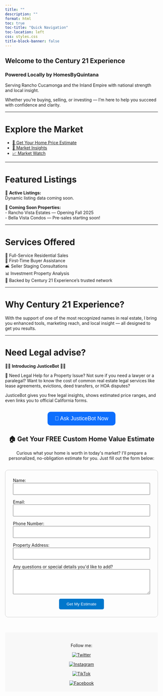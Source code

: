 ```yaml
---
title: ""
description: ""
format: html
toc: true
toc-title: "Quick Navigation"
toc-location: left
css: styles.css
title-block-banner: false
---
```


<div class="hero">

# Welcome to the Century 21 Experience  
### Powered Locally by HomesByQuintana

Serving Rancho Cucamonga and the Inland Empire with national strength and local insight.

Whether you're buying, selling, or investing — I'm here to help you succeed with confidence and clarity.


</div>

---

# Explore the Market

- [🏡 Get Your Home Price Estimate](https://slyfoxx84.shinyapps.io/house-prices-advanced-regression-techniques/)
- [🧮 Market Insights](marketing-insights.qmd)
- [📈 Market Watch](https://slyfoxx84.shinyapps.io/realestateapp/)

---

# Featured Listings

🏡 **Active Listings:**  
Dynamic listing data coming soon.

🚀 **Coming Soon Properties:**  
- Rancho Vista Estates — Opening Fall 2025  
- Bella Vista Condos — Pre-sales starting soon!

---

# Services Offered

🏡 Full-Service Residential Sales  
🔑 First-Time Buyer Assistance  
🛋️ Seller Staging Consultations  
📊 Investment Property Analysis  
🤝 Backed by Century 21 Experience’s trusted network

---

# Why Century 21 Experience?

With the support of one of the most recognized names in real estate, I bring you enhanced tools, marketing reach, and local insight — all designed to get you results.

---

# Need Legal advise?

👨‍🏫 **Introducing JusticeBot** 🧑‍💼
  
🧠 Need Legal Help for a Property Issue?
Not sure if you need a lawyer or a paralegal? Want to know the cost of common real estate legal services like lease agreements, evictions, deed transfers, or HOA disputes?

JusticeBot gives you free legal insights, shows estimated price ranges, and even links you to official California forms.

<center>
<a href="https://slyfoxx84.shinyapps.io/justicebot" target="_blank">
  <button style="padding: 12px 24px; font-size: 18px; background-color: #0d6efd; color: white; border: none; border-radius: 10px; margin-top: 15px;">
    💬 Ask JusticeBot Now
  </button>
</a>
</center>



```{=html}
<h2 style="text-align: center;">🏠 Get Your FREE Custom Home Value Estimate</h2>
<p style="text-align: center;">
  Curious what your home is worth in today's market? I'll prepare a personalized, no-obligation estimate for you. Just fill out the form below:
</p>

<form name="home-value" method="POST" data-netlify="true" netlify-honeypot="bot-field" action="/success.html" 
      style="max-width: 600px; margin: 30px auto; padding: 25px; border: 1px solid #ccc; border-radius: 10px; background: #fdfdfd;">
  
  <input type="hidden" name="form-name" value="home-value" />

  <!-- Honeypot (spam trap) -->
  <p style="display: none;">
    <label>Don’t fill this out: <input name="bot-field" /></label>
  </p>

  <div style="margin-bottom: 15px;">
    <label for="name">Name:</label><br>
    <input type="text" name="name" id="name" required style="width: 100%; padding: 10px;">
  </div>

  <div style="margin-bottom: 15px;">
    <label for="email">Email:</label><br>
    <input type="email" name="email" id="email" required style="width: 100%; padding: 10px;">
  </div>

  <div style="margin-bottom: 15px;">
    <label for="phone">Phone Number:</label><br>
    <input type="tel" name="phone" id="phone" style="width: 100%; padding: 10px;">
  </div>

  <div style="margin-bottom: 15px;">
    <label for="address">Property Address:</label><br>
    <input type="text" name="address" id="address" required style="width: 100%; padding: 10px;">
  </div>

  <div style="margin-bottom: 15px;">
    <label for="message">Any questions or special details you'd like to add?</label><br>
    <textarea name="message" id="message" rows="4" style="width: 100%; padding: 10px;"></textarea>
  </div>

  <div style="text-align: center;">
    <button type="submit" style="padding: 10px 25px; background-color: #0077cc; color: white; border: none; border-radius: 5px; cursor: pointer;">
      Get My Estimate
    </button>
  </div>
</form>

```
<!-- Netlify form registration helper -->
<div style="display: none;">
  <form name="home-value" netlify>
    <input type="text" name="name" />
  </form>
</div>

<footer style="background-color: #f8f8f8; padding: 20px; text-align: center; margin-top: 50px;">
  <p>Follow me:</p>

  <a href="https://twitter.com/HomesbyQuintana" target="_blank">
    <img src="https://img.icons8.com/color/48/twitter.png" alt="Twitter" style="margin: 0 10px;">
  </a>

  <a href="https://instagram.com/homesbyquintana" target="_blank">
    <img src="https://img.icons8.com/color/48/instagram-new.png" alt="Instagram" style="margin: 0 10px;">
  </a>

  <a href="https://www.tiktok.com/@homesbyquintana" target="_blank">
    <img src="https://img.icons8.com/color/48/tiktok.png" alt="TikTok" style="margin: 0 10px;">
  </a>

  <a href="https://www.facebook.com/me/" target="_blank">
    <img src="https://img.icons8.com/color/48/facebook-new.png" alt="Facebook" style="margin: 0 10px;">
  </a>
</footer>
